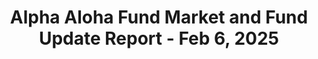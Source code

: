 ---
title: "Alpha Aloha Fund Market and Fund Update Report - Feb 6, 2025"
description: "Detailed performance insights for the Alpha Aloha Fund, including NAV, cash position, earnings strategy, and macroeconomic trends."
slug: "alpha-aloha-fund-update-feb6"
publishedAt: "2025-02-06"
category: "fund updates"
accessLevel: "Public"
---